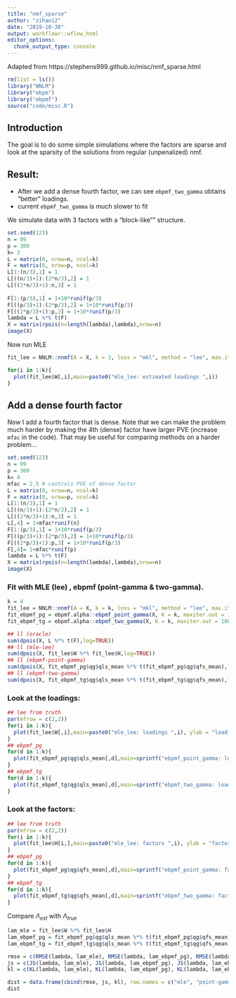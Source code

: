 ```yaml
---
title: "nmf_sparse"
author: "zihao12"
date: "2019-10-30"
output: workflowr::wflow_html
editor_options:
  chunk_output_type: console
---
```


Adapted from https://stephens999.github.io/misc/nmf_sparse.html



```r
rm(list = ls())
library("NNLM")
library("ebpm")
library("ebpmf")
source("code/misc.R")
```

## Introduction
The goal is to do some simple simulations where the factors are sparse
and look at the sparsity of the solutions from regular (unpenalized) nmf.

## Result:
* After we add a dense fourth factor, we can see `ebpmf_two_gamma` obtains "better" loadings. \
* current `ebpmf_two_gamma` is much slower to fit

We simulate data with 3 factors with a "block-like"" structure.
```r
set.seed(123)
n = 99
p = 300
k= 3
L = matrix(0, nrow=n, ncol=k)
F = matrix(0, nrow=p, ncol=k)
L[1:(n/3),1] = 1
L[((n/3)+1):(2*n/3),2] = 1
L[((2*n/3)+1):n,3] = 1
  
F[1:(p/3),1] = 1+10*runif(p/3)
F[((p/3)+1):(2*p/3),2] = 1+10*runif(p/3)
F[((2*p/3)+1):p,3] = 1+10*runif(p/3)
lambda = L %*% t(F)
X = matrix(rpois(n=length(lambda),lambda),nrow=n)
image(X)
```

Now run MLE
```r
fit_lee = NNLM::nnmf(A = X, k = 3, loss = "mkl", method = "lee", max.iter = 10000)

for(i in 1:k){
  plot(fit_lee$W[,i],main=paste0("mle_lee: estimated loadings ",i))
}
```




## Add a dense fourth factor

Now I add a fourth factor that is dense.
Note that we can make the problem much harder
by making the 4th (dense) factor have larger PVE (increase `mfac` in the code).
That may be useful for comparing methods on a harder problem...
```r
set.seed(123)
n = 99
p = 300
k= 4
mfac = 2.5 # controls PVE of dense factor
L = matrix(0, nrow=n, ncol=k)
F = matrix(0, nrow=p, ncol=k)
L[1:(n/3),1] = 1
L[((n/3)+1):(2*n/3),2] = 1
L[((2*n/3)+1):n,3] = 1
L[,4] = 1+mfac*runif(n)
F[1:(p/3),1] = 1+10*runif(p/3)
F[((p/3)+1):(2*p/3),2] = 1+10*runif(p/3)
F[((2*p/3)+1):p,3] = 1+10*runif(p/3)
F[,4]= 1+mfac*runif(p)
lambda = L %*% t(F)
X = matrix(rpois(n=length(lambda),lambda),nrow=n)
image(X)
```



### Fit with  MLE (lee) , ebpmf (point-gamma & two-gamma). 
```r
k = 4
fit_lee = NNLM::nnmf(A = X, k = k, loss = "mkl", method = "lee", max.iter = 10000, verbose = FALSE)
fit_ebpmf_pg = ebpmf.alpha::ebpmf_point_gamma(X, K = k, maxiter.out = 100, verbose = FALSE)
fit_ebpmf_tg = ebpmf.alpha::ebpmf_two_gamma(X, K = k, maxiter.out = 100, verbose = FALSE)

## ll (oracle)
sum(dpois(X, L %*% t(F),log=TRUE))
## ll (mle-lee)
sum(dpois(X, fit_lee$W %*% fit_lee$H,log=TRUE))
## ll (ebpmf-point-gamma)
sum(dpois(X, fit_ebpmf_pg$qg$qls_mean %*% t(fit_ebpmf_pg$qg$qfs_mean),log=TRUE))
## ll (ebpmf-two-gamma)
sum(dpois(X, fit_ebpmf_tg$qg$qls_mean %*% t(fit_ebpmf_tg$qg$qfs_mean),log=TRUE))
```


### Look at the loadings:
```r
## lee from truth
par(mfrow = c(2,2))
for(i in 1:k){
  plot(fit_lee$W[,i],main=paste0("mle_lee: loadings ",i), ylab = "loading")
}
## ebpmf_pg 
for(d in 1:k){
  plot(fit_ebpmf_pg$qg$qls_mean[,d],main=sprintf("ebpmf_point_gamma: loadings %d", d), ylab = "loading")
}
## ebpmf_tg 
for(d in 1:k){
  plot(fit_ebpmf_tg$qg$qls_mean[,d],main=sprintf("ebpmf_two_gamma: loadings %d", d), ylab = "loading")
}
```

### Look at the factors:
```r
## lee from truth
par(mfrow = c(2,2))
for(i in 1:k){
  plot(fit_lee$H[i,],main=paste0("mle_lee: factors ",i), ylab = "factor")
}
## ebpmf_pg 
for(d in 1:k){
  plot(fit_ebpmf_pg$qg$qfs_mean[,d],main=sprintf("ebpmf_point_gamma: factors %d", d), ylab = "factor")
}
## ebpmf_tg 
for(d in 1:k){
  plot(fit_ebpmf_tg$qg$qfs_mean[,d],main=sprintf("ebpmf_two_gamma: factors %d", d), ylab = "factor")
}
```



Compare $\Lambda_{est}$ with $\Lambda_{true}$
```r
lam_mle = fit_lee$W %*% fit_lee$H
lam_ebpmf_pg = fit_ebpmf_pg$qg$qls_mean %*% t(fit_ebpmf_pg$qg$qfs_mean)
lam_ebpmf_tg = fit_ebpmf_tg$qg$qls_mean %*% t(fit_ebpmf_tg$qg$qfs_mean)

rmse = c(RMSE(lambda, lam_mle), RMSE(lambda, lam_ebpmf_pg), RMSE(lambda, lam_ebpmf_tg))
js = c(JS(lambda, lam_mle), JS(lambda, lam_ebpmf_pg), JS(lambda, lam_ebpmf_tg))
kl = c(KL(lambda, lam_mle), KL(lambda, lam_ebpmf_pg), KL(lambda, lam_ebpmf_tg))

dist = data.frame(cbind(rmse, js, kl), row.names = c("mle", "point-gamma", "two-gamma"))
dist
```
























